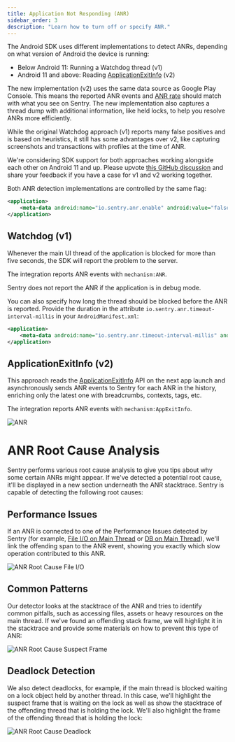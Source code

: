 ```yaml
---
title: Application Not Responding (ANR)
sidebar_order: 3
description: "Learn how to turn off or specify ANR."
---
```


The Android SDK uses different implementations to detect ANRs, depending on what version of Android the device is running:

- Below Android 11: Running a Watchdog thread (v1)
- Android 11 and above: Reading [ApplicationExitInfo](https://developer.android.com/reference/android/app/ApplicationExitInfo) (v2)

The new implementation (v2) uses the same data source as Google Play Console. This means the reported ANR events and [ANR rate](/platforms/android/performance/instrumentation/performance-metrics/#application-not-responding-anr-rate) should match with what you see on Sentry. The new implementation also captures a thread dump with additional information, like held locks, to help you resolve ANRs more efficiently.

While the original Watchdog approach (v1) reports many false positives and is based on heuristics, it still has some advantages over v2, like capturing screenshots and transactions with profiles at the time of ANR.

<Note>

We're considering SDK support for both approaches working alongside each other on Android 11 and up. Please upvote [this GitHub discussion](https://github.com/getsentry/sentry-java/discussions/2716) and share your feedback if you have a case for v1 and v2 working together.

</Note>

Both ANR detection implementations are controlled by the same flag:

```xml {filename:AndroidManifest.xml}
<application>
    <meta-data android:name="io.sentry.anr.enable" android:value="false" />
</application>
```

## Watchdog (v1)

Whenever the main UI thread of the application is blocked for more than five seconds, the SDK will report the problem to the server.

The integration reports ANR events with `mechanism:ANR`.

<Note>

Sentry does not report the ANR if the application is in debug mode.

</Note>

You can also specify how long the thread should be blocked before the ANR is reported. Provide the duration in the attribute `io.sentry.anr.timeout-interval-millis` in your `AndroidManifest.xml`:

```xml {filename:AndroidManifest.xml}
<application>
    <meta-data android:name="io.sentry.anr.timeout-interval-millis" android:value="2000" />
</application>
```

## ApplicationExitInfo (v2)

This approach reads the [ApplicationExitInfo](https://developer.android.com/reference/android/app/ApplicationExitInfo) API on the next app launch
and asynchronously sends ANR events to Sentry for each ANR in the history, enriching only the latest one with breadcrumbs, contexts, tags, etc.

The integration reports ANR events with `mechanism:AppExitInfo`.

![ANR](app-not-respond.png)

# ANR Root Cause Analysis

Sentry performs various root cause analysis to give you tips about why some certain ANRs might appear. If we've 
detected a potential root cause, it'll be displayed in a new section underneath the ANR stacktrace. Sentry is 
capable of detecting the following root causes:

## Performance Issues

If an ANR is connected to one of the Performance Issues detected by Sentry (for example, [File I/O on Main Thread](https://docs.sentry.io/product/issues/issue-details/performance-issues/file-main-thread-io/) or [DB on Main Thread](https://docs.sentry.io/product/issues/issue-details/performance-issues/db-main-thread-io/)), we'll link the offending span to the ANR event, showing you exactly which slow operation contributed to this ANR.

![ANR Root Cause File I/O](anr-rootcause-fileio.png)

## Common Patterns

Our detector looks at the stacktrace of the ANR and tries to identify common pitfalls, such as accessing files, assets or heavy resources on the main thread. If we've found an offending stack frame, we will highlight it in the stacktrace and provide some materials on how to prevent this type of ANR:

![ANR Root Cause Suspect Frame](anr-rootcause-frame.png)

## Deadlock Detection

We also detect deadlocks, for example, if the main thread is blocked waiting on a lock object held by another thread. In this case, we'll highlight
the suspect frame that is waiting on the lock as well as show the stacktrace of the offending thread that is holding the lock. We'll also highlight the frame
of the offending thread that is holding the lock:

![ANR Root Cause Deadlock](anr-rootcause-deadlock.png)
